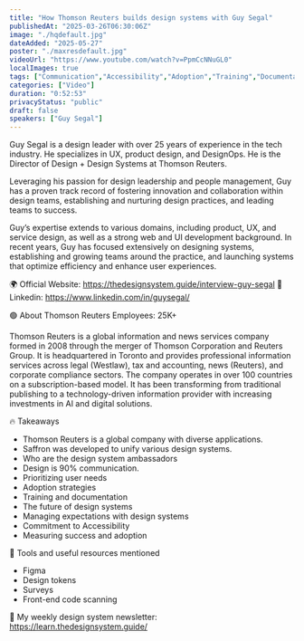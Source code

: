 ```yaml
---
title: "How Thomson Reuters builds design systems with Guy Segal"
publishedAt: "2025-03-26T06:30:06Z"
image: "./hqdefault.jpg"
dateAdded: "2025-05-27"
poster: "./maxresdefault.jpg"
videoUrl: "https://www.youtube.com/watch?v=PpmCcNNuGL0"
localImages: true
tags: ["Communication","Accessibility","Adoption","Training","Documentation"]
categories: ["Video"]
duration: "0:52:53"
privacyStatus: "public"
draft: false
speakers: ["Guy Segal"]
---
```

Guy Segal is a design leader with over 25 years of experience in the tech industry. He specializes in UX, product design, and DesignOps. He is the Director of Design + Design Systems at Thomson Reuters.

Leveraging his passion for design leadership and people management, Guy has a proven track record of fostering innovation and collaboration within design teams, establishing and nurturing design practices, and leading teams to success.

Guy’s expertise extends to various domains, including product, UX, and service design, as well as a strong web and UI development background.
In recent years, Guy has focused extensively on designing systems, establishing and growing teams around the practice, and launching systems that optimize efficiency and enhance user experiences.

🌍 Official Website: https://thedesignsystem.guide/interview-guy-segal
🔗 Linkedin: https://www.linkedin.com/in/guysegal/

🟢 About Thomson Reuters
Employees: 25K+

Thomson Reuters is a global information and news services company formed in 2008 through the merger of Thomson Corporation and Reuters Group. It is headquartered in Toronto and provides professional information services across legal (Westlaw), tax and accounting, news (Reuters), and corporate compliance sectors. The company operates in over 100 countries on a subscription-based model. It has been transforming from traditional publishing to a technology-driven information provider with increasing investments in AI and digital solutions.

🔥 Takeaways

* Thomson Reuters is a global company with diverse applications.
* Saffron was developed to unify various design systems.
* Who are the design system ambassadors 
* Design is 90% communication.
* Prioritizing user needs
* Adoption strategies
* Training and documentation 
* The future of design systems 
* Managing expectations with design systems
* Commitment to Accessibility
* Measuring success and adoption

💎 Tools and useful resources mentioned
* Figma
* Design tokens
* Surveys
* Front-end code scanning

💎 My weekly design system newsletter: https://learn.thedesignsystem.guide/
